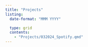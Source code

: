 ```yaml
---
title: "Projects"
listing: 
  date-format: "MMM YYYY"

  type: grid
  contents: 
    - "Projects/032024_Spotify.qmd"
---
```



